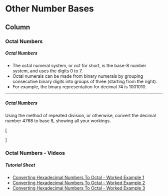 
Other Number Bases {data-navmenu="Other Bases"}
==================================

Column{.tabset}
-------------------------------------------------

### Octal Numbers


<h5> Octal Numbers </h5>

* The octal numeral system, or oct for short, is the base-8 number system, and uses the digits 0 to 7.
* Octal numerals can be made from binary numerals by grouping consecutive binary digits into groups of three (starting from the right). 
* For example, the binary representation for decimal 74 is 1001010.

-----------------------
<h5> Octal Numbers</h5>


Using the method of repeated division, or otherwise, convert the 
decimal number 4768 to base 8, showing all your workings.


\[
\begin{array}{|c||c|c|c||l c|}
\hline
4768	&	596	&	596	&	0	& \textit{$(0 \times 8)$}&	0	\\ \hline
596	&	74.5	&	74	&	0.5	&$(0.5 \times 8)$&	4	\\ \hline
74	&	9.25	&	9	&	0.25	&$(0.25 \times 8)$&	2	\\ \hline
9	&	1.125	&	1	&	0.125	&$(0.125 \times 8)$&	1	\\ \hline
1	&	0.125	&	0	&	0.125	&$(0.125 \times 8)$&	1	\\ \hline
\end{array} \]

\textbf{Answer :  11240}


### Octal Numbers  - Videos

<h5>Tutorial Sheet</h5>

* <a href="https://youtube.com/watch?v=/mCAF6zsrDoY">Converting Hexadecimal Numbers To Octal - Worked Example 1	</a>
* <a href="https://youtube.com/watch?v=/57Hc4Q652R0">Converting Hexadecimal Numbers To Octal - Worked Example 2	</a>
* <a href="https://youtube.com/watch?v=/lfPXeBH-oN8">Converting Hexadecimal Numbers To Octal - Worked Example 3	</a>